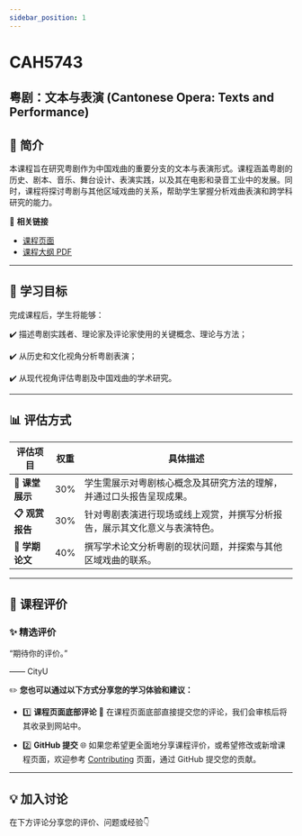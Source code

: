```yaml
---
sidebar_position: 1
---
```


# CAH5743
## 粤剧：文本与表演 (Cantonese Opera: Texts and Performance)

## **📘 简介**
本课程旨在研究粤剧作为中国戏曲的重要分支的文本与表演形式。课程涵盖粤剧的历史、剧本、音乐、舞台设计、表演实践，以及其在电影和录音工业中的发展。同时，课程将探讨粤剧与其他区域戏曲的关系，帮助学生掌握分析戏曲表演和跨学科研究的能力。

🔗 **相关链接**
- [课程页面](https://www.cityu.edu.hk/catalogue/pg/202526/course/CAH5743.htm)
- [课程大纲 PDF](https://www.cityu.edu.hk/catalogue/pg/202526/course/CAH5743.pdf)

---

## **🎯 学习目标**

完成课程后，学生将能够：

✔️ 描述粤剧实践者、理论家及评论家使用的关键概念、理论与方法；

✔️ 从历史和文化视角分析粤剧表演；

✔️ 从现代视角评估粤剧及中国戏曲的学术研究。

---

## **📊 评估方式**

| **评估项目**           | **权重** | **具体描述**                                                                                       |
|-----------------------|---------|---------------------------------------------------------------------------------------------------|
| **📂 课堂展示**         | 30%     | 学生需展示对粤剧核心概念及其研究方法的理解，并通过口头报告呈现成果。                                         |
| **📋 观赏报告**         | 30%     | 针对粤剧表演进行现场或线上观赏，并撰写分析报告，展示其文化意义与表演特色。                                       |
| **📂 学期论文**         | 40%     | 撰写学术论文分析粤剧的现状问题，并探索与其他区域戏曲的联系。                                                 |

---

## **💬 课程评价**

### ✨ **精选评价**
<div className={commentStyles.commentBox}>
    <p className={commentStyles.commentText}>
        “期待你的评价。”
    </p>
    <p className={commentStyles.commentAuthor}>—— CityU</p>
</div>

✏️ **您也可以通过以下方式分享您的学习体验和建议：**

- 1️⃣ **课程页面底部评论**
💬 在课程页面底部直接提交您的评论，我们会审核后将其收录到网站中。

- 2️⃣ **GitHub 提交**
🌐 如果您希望更全面地分享课程评价，或希望修改或新增课程页面，欢迎参考 [Contributing](/contributing) 页面，通过 GitHub 提交您的贡献。

---

## **💡 加入讨论**

在下方评论分享您的评价、问题或经验👇
<Utterances />
